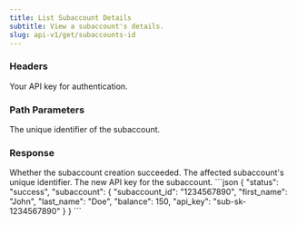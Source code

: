 ```yaml
---
title: List Subaccount Details
subtitle: View a subaccount's details.
slug: api-v1/get/subaccounts-id
---
```



### Headers

<ParamField header="authorization" type="string" required>
  Your API key for authentication.
</ParamField>

### Path Parameters
<ParamField path="subaccount_id" type="string" required>
    The unique identifier of the subaccount.
</ParamField>

### Response
<ResponseField name="status" type="string">
    Whether the subaccount creation succeeded.
</ResponseField>

<ResponseField name="subaccount_id" type="string">
    The affected subaccount's unique identifier.
</ResponseField>

<ResponseField name="api_key" type="string">
    The new API key for the subaccount.
</ResponseField>

<ResponseExample>
```json
{
    "status": "success",
    "subaccount": {
        "subaccount_id": "1234567890",
        "first_name": "John",
        "last_name": "Doe",
        "balance": 150,
        "api_key": "sub-sk-1234567890"
    }
}
```
</ResponseExample>
